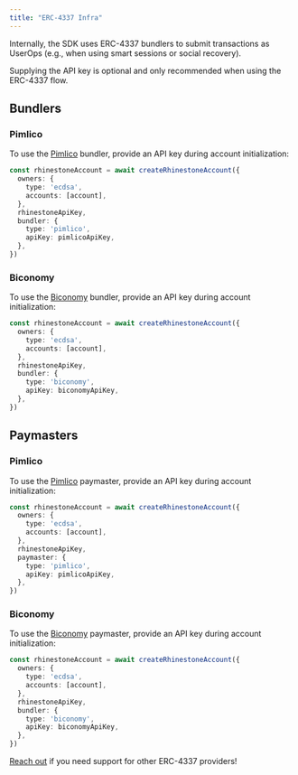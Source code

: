 ```yaml
---
title: "ERC-4337 Infra"
---
```


Internally, the SDK uses ERC-4337 bundlers to submit transactions as UserOps (e.g., when using smart sessions or social recovery).

Supplying the API key is optional and only recommended when using the ERC-4337 flow.

## Bundlers

### Pimlico

To use the [Pimlico](https://www.pimlico.io/) bundler, provide an API key during account initialization:

```ts {7-10}
const rhinestoneAccount = await createRhinestoneAccount({
  owners: {
    type: 'ecdsa',
    accounts: [account],
  },
  rhinestoneApiKey,
  bundler: {
    type: 'pimlico',
    apiKey: pimlicoApiKey,
  },
})
```

### Biconomy

To use the [Biconomy](https://www.biconomy.io) bundler, provide an API key during account initialization:

```ts {7-10}
const rhinestoneAccount = await createRhinestoneAccount({
  owners: {
    type: 'ecdsa',
    accounts: [account],
  },
  rhinestoneApiKey,
  bundler: {
    type: 'biconomy',
    apiKey: biconomyApiKey,
  },
})
```


## Paymasters

### Pimlico

To use the [Pimlico](https://www.pimlico.io/) paymaster, provide an API key during account initialization:

```ts {7-10}
const rhinestoneAccount = await createRhinestoneAccount({
  owners: {
    type: 'ecdsa',
    accounts: [account],
  },
  rhinestoneApiKey,
  paymaster: {
    type: 'pimlico',
    apiKey: pimlicoApiKey,
  },
})
```

### Biconomy

To use the [Biconomy](https://www.biconomy.io) paymaster, provide an API key during account initialization:

```ts {7-10}
const rhinestoneAccount = await createRhinestoneAccount({
  owners: {
    type: 'ecdsa',
    accounts: [account],
  },
  rhinestoneApiKey,
  bundler: {
    type: 'biconomy',
    apiKey: biconomyApiKey,
  },
})
```

[Reach out](https://github.com/rhinestonewtf/sdk/issues) if you need support for other ERC-4337 providers!
